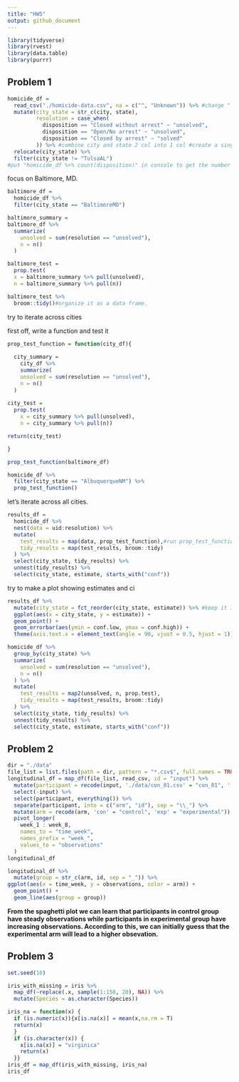```yaml
---
title: "HW5"
output: github_document
---
```


```r
library(tidyverse)
library(rvest)
library(data.table)
library(purrr)
```

## Problem 1

```r
homicide_df = 
  read_csv("./homicide-data.csv", na = c("", "Unknown")) %>% #change " " and "unknown" to N/A
  mutate(city_state = str_c(city, state),
         resolution = case_when(
           disposition == "Closed without arrest" ~ "unsolved",
           disposition == "Open/No arrest" ~ "unsolved",
           disposition == "Closed by arrest" ~ "solved"
         )) %>% #combine city and state 2 col into 1 col #create a single outcome
  relocate(city_state) %>% 
  filter(city_state != "TulsaAL")
#put "homicide_df %>% count(disposition)" in console to get the number of different disposition
```

focus on Baltimore, MD.

```r
baltimore_df = 
  homicide_df %>% 
  filter(city_state == "BaltimoreMD")

baltimore_summary = 
baltimore_df %>% 
  summarize(
    unsolved = sum(resolution == "unsolved"),
    n = n()
  )

baltimore_test = 
  prop.test(
  x = baltimore_summary %>% pull(unsolved),
  n = baltimore_summary %>% pull(n))

baltimore_test %>% 
  broom::tidy()#organize it as a data frame.
```

try to iterate across cities

first off, write a function and test it

```r
prop_test_function = function(city_df){
  
  city_summary = 
    city_df %>% 
    summarize(
    unsolved = sum(resolution == "unsolved"),
    n = n()
  )
  
city_test = 
  prop.test(
    x = city_summary %>% pull(unsolved),
    n = city_summary %>% pull(n))

return(city_test)

}

prop_test_function(baltimore_df)

homicide_df %>% 
  filter(city_state == "AlbuquerqueNM") %>%
  prop_test_function()
```

let's iterate across all cities.

```r
results_df = 
  homicide_df %>% 
  nest(data = uid:resolution) %>% 
  mutate(
    test_results = map(data, prop_test_function),#run prop_test_function in each data list
    tidy_results = map(test_results, broom::tidy)
  ) %>% 
  select(city_state, tidy_results) %>% 
  unnest(tidy_results) %>% 
  select(city_state, estimate, starts_with("conf"))

```

try to make a plot showing estimates and ci

```r
results_df %>% 
  mutate(city_state = fct_reorder(city_state, estimate)) %>% #keep it in a right order
  ggplot(aes(x = city_state, y = estimate)) +
  geom_point() +
  geom_errorbar(aes(ymin = conf.low, ymax = conf.high)) +
  theme(axis.text.x = element_text(angle = 90, vjust = 0.5, hjust = 1))
```

```r
homicide_df %>% 
  group_by(city_state) %>% 
  summarize(
    unsolved = sum(resolution == "unsolved"),
    n = n()
  ) %>% 
  mutate(
    test_results = map2(unsolved, n, prop.test),
    tidy_results = map(test_results, broom::tidy)
  ) %>% 
  select(city_state, tidy_results) %>% 
  unnest(tidy_results) %>% 
  select(city_state, estimate, starts_with("conf"))
```

## Problem 2

```r
dir = "./data"
file_list = list.files(path = dir, pattern = "*.csv$", full.names = TRUE, recursive = TRUE)
longitudinal_df = map_df(file_list, read_csv, id = "input") %>% 
  mutate(participant = recode(input, './data/con_01.csv' = "con_01", './data/con_02.csv' = "con_02", './data/con_03.csv' = "con_03", './data/con_04.csv' = "con_04", './data/con_05.csv' = "con_05", './data/con_06.csv' = "con_06", './data/con_07.csv' = "con_07", './data/con_08.csv' = "con_08", './data/con_09.csv' = "con_09", './data/con_10.csv' = "con_10", './data/exp_01.csv' = "exp_01", './data/exp_02.csv' = "exp_02", './data/exp_03.csv' = "exp_03", './data/exp_04.csv' = "exp_04", './data/exp_05.csv' = "exp_05", './data/exp_06.csv' = "exp_06", './data/exp_07.csv' = "exp_07", './data/exp_08.csv' = "exp_08", './data/exp_09.csv' = "exp_09", './data/exp_10.csv' = "exp_10")) %>% 
  select(-input) %>% 
  select(participant, everything()) %>%
  separate(participant, into = c("arm", "id"), sep = "\\_") %>% 
  mutate(arm = recode(arm, 'con' = "control", 'exp' = "experimental")) %>%
  pivot_longer(
    week_1 : week_8,
    names_to = "time_week",
    names_prefix = "week_",
    values_to = "observations"
  )
longitudinal_df
```

```r
longitudinal_df %>% 
  mutate(group = str_c(arm, id, sep = "_")) %>% 
ggplot(aes(x = time_week, y = observations, color = arm)) +
  geom_point() +
  geom_line(aes(group = group))
```

**From the spaghetti plot we can learn that participants in control group have steady observations while participants in experimental group have increasing observations. According to this, we can initially guess that the experimental arm will lead to a higher obsevation.**

## Problem 3

```r
set.seed(10)

iris_with_missing = iris %>% 
  map_df(~replace(.x, sample(1:150, 20), NA)) %>%
  mutate(Species = as.character(Species)) 
```


```r

iris_na = function(x) {
  if (is.numeric(x)){x[is.na(x)] = mean(x,na.rm = T)
  return(x)
  }
  if (is.character(x)) {
    x[is.na(x)] = "virginica"
    return(x)
  }}
iris_df = map_df(iris_with_missing, iris_na)
iris_df
```


